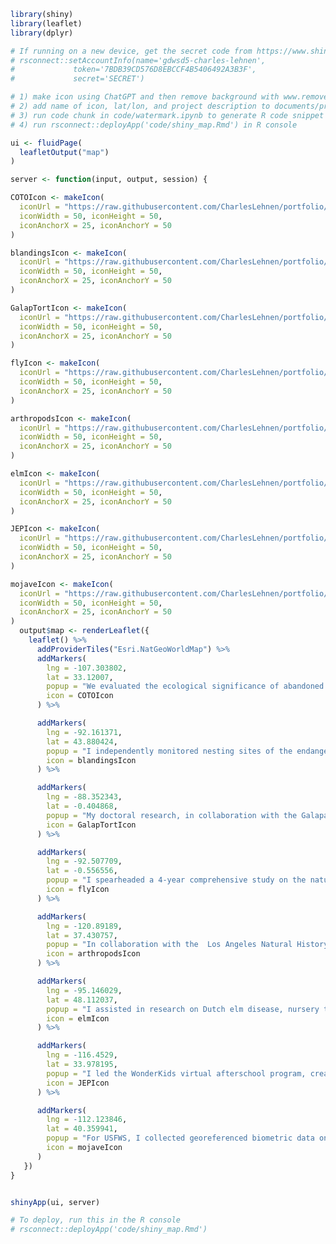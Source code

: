 ```r

library(shiny)
library(leaflet)
library(dplyr)

# If running on a new device, get the secret code from https://www.shinyapps.io/admin/#/dashboard
# rsconnect::setAccountInfo(name='gdwsd5-charles-lehnen',
# 			  token='7BDB39CD576D8EBCCF4B5406492A3B3F',
# 			  secret='SECRET')

# 1) make icon using ChatGPT and then remove background with www.remove.bg, download to folder images/icons
# 2) add name of icon, lat/lon, and project description to documents/projects.csv
# 3) run code chunk in code/watermark.ipynb to generate R code snippet
# 4) run rsconnect::deployApp('code/shiny_map.Rmd') in R console

```

```r

ui <- fluidPage(
  leafletOutput("map")
)

```

```r

server <- function(input, output, session) {

COTOIcon <- makeIcon(
  iconUrl = "https://raw.githubusercontent.com/CharlesLehnen/portfolio/main/images/icons/COTO.png",
  iconWidth = 50, iconHeight = 50,
  iconAnchorX = 25, iconAnchorY = 50
)

blandingsIcon <- makeIcon(
  iconUrl = "https://raw.githubusercontent.com/CharlesLehnen/portfolio/main/images/icons/blandings.png",
  iconWidth = 50, iconHeight = 50,
  iconAnchorX = 25, iconAnchorY = 50
)

GalapTortIcon <- makeIcon(
  iconUrl = "https://raw.githubusercontent.com/CharlesLehnen/portfolio/main/images/icons/GalapTort.png",
  iconWidth = 50, iconHeight = 50,
  iconAnchorX = 25, iconAnchorY = 50
)

flyIcon <- makeIcon(
  iconUrl = "https://raw.githubusercontent.com/CharlesLehnen/portfolio/main/images/icons/fly.png",
  iconWidth = 50, iconHeight = 50,
  iconAnchorX = 25, iconAnchorY = 50
)

arthropodsIcon <- makeIcon(
  iconUrl = "https://raw.githubusercontent.com/CharlesLehnen/portfolio/main/images/icons/arthropods.png",
  iconWidth = 50, iconHeight = 50,
  iconAnchorX = 25, iconAnchorY = 50
)

elmIcon <- makeIcon(
  iconUrl = "https://raw.githubusercontent.com/CharlesLehnen/portfolio/main/images/icons/elm.png",
  iconWidth = 50, iconHeight = 50,
  iconAnchorX = 25, iconAnchorY = 50
)

JEPIcon <- makeIcon(
  iconUrl = "https://raw.githubusercontent.com/CharlesLehnen/portfolio/main/images/icons/JEP.png",
  iconWidth = 50, iconHeight = 50,
  iconAnchorX = 25, iconAnchorY = 50
)

mojaveIcon <- makeIcon(
  iconUrl = "https://raw.githubusercontent.com/CharlesLehnen/portfolio/main/images/icons/mojave.png",
  iconWidth = 50, iconHeight = 50,
  iconAnchorX = 25, iconAnchorY = 50
)
  output$map <- renderLeaflet({
    leaflet() %>%
      addProviderTiles("Esri.NatGeoWorldMap") %>%
      addMarkers(
        lng = -107.303802, 
        lat = 33.12007, 
        popup = "We evaluated the ecological significance of abandoned mines in New Mexico as habitats for bats to recommend them for closure or federal protection. This included the collection of habitat, LiDAR imagery, and disease metrics. Field techniques involved off-roading, hiking, and ropework, with additional avian surveys at mine closures.", 
        icon = COTOIcon
      ) %>%

      addMarkers(
        lng = -92.161371, 
        lat = 43.880424, 
        popup = "I independently monitored nesting sites of the endangered Blanding's Turtles at Murphy-Hanrehan Park, assisting with road crossings, health observations, photographic documentation, and egg translocation relocation since Blanding's exhibit natal homing", 
        icon = blandingsIcon
      ) %>%

      addMarkers(
        lng = -88.352343, 
        lat = -0.404868, 
        popup = "My doctoral research, in collaboration with the Galapagos Conservancy and Iniciativa Galápagos, explores the impact of introducing Española Giant Tortoises to Santa Fe Island to restore its ecosystem. Using drone imagery, isotope analysis, and camera traps, this project aims to take a mult-faceted approach to quantify the cascading ecological effects on this introduction.", 
        icon = GalapTortIcon
      ) %>%

      addMarkers(
        lng = -92.507709, 
        lat = -0.556556, 
        popup = "I spearheaded a 4-year comprehensive study on the natural history across five Galapagos islands, significantly contributing to the Philornis Working Group's efforts against the invasive Philornis downsi fly. This work, pivotal for understanding the ecology of Galapagos Diptera, informed P. downsi control strategies and non-target biocontrol testing. Previously, the reproductive ecology of Galapagos Diptera were largely unknown.", 
        icon = flyIcon
      ) %>%

      addMarkers(
        lng = -120.89189, 
        lat = 37.430757, 
        popup = "In collaboration with the  Los Angeles Natural History Museum (NHM) and Cal State, we examined the impact of various factors on arthropod diversity across Los Angeles, analyzing topographical, abiotic, and anthropogenic drivers. We explored the complex responses within and between six arthropod groups, revealing high regional diversity and variable spatial composition. This research underscores the nuanced relationship between urban development and biodiversity, contributing valuable insights for urban ecology and land management practices.", 
        icon = arthropodsIcon
      ) %>%

      addMarkers(
        lng = -95.146029, 
        lat = 48.112037, 
        popup = "I assisted in research on Dutch elm disease, nursery techniques, and urban forestry, gaining expertise in plant propagation and tree care, from seed to adult tree. Collaborating closely with Saint Paul Parks and Recreation foresters, I collected seeds and collected data across study sites. I managed 8 acres of nursery and experimental plots.", 
        icon = elmIcon
      ) %>%

      addMarkers(
        lng = -116.4529, 
        lat = 33.978195, 
        popup = "I led the WonderKids virtual afterschool program, creating and implementing a semester long STEM curriculum for K-5 students that highlights diversity in science with guest speakers and virtual lab tours. This approach aimed to inspire students through hands-on experiments and exposure to a variety of specific scientific careers, emphasizing inclusivity in science education.", 
        icon = JEPIcon
      ) %>%

      addMarkers(
        lng = -112.123846, 
        lat = 40.359941, 
        popup = "For USFWS, I collected georeferenced biometric data on vulnerable Mojave desert tortoise populations across Nevada using line-distance sampling, adhering to sterile techniques. This included assessing body condition scores, checking for Mycoplasma infection, and taking morphological measurements, with strict protocols to prevent hypothermia, dehydration, and disease spread among tortoises.", 
        icon = mojaveIcon
      ) 
   })     
}



```

```r

shinyApp(ui, server)

# To deploy, run this in the R console
# rsconnect::deployApp('code/shiny_map.Rmd')

```
